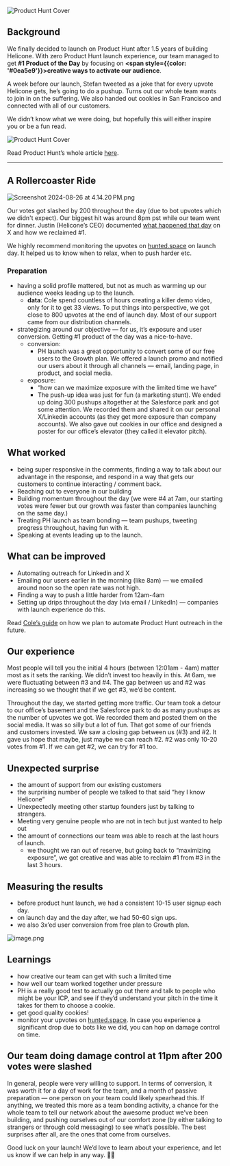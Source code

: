 ![Product Hunt Cover](/static/blog/product-hunt-experience/PH-cover.webp)

## Background

We finally decided to launch on Product Hunt after 1.5 years of building Helicone. With zero Product Hunt launch experience, our team managed to get **#1 Product of the Day** by focusing on **<span style={{color: '#0ea5e9'}}>creative ways to activate our audience</span>**. 

A week before our launch, Stefan tweeted as a joke that for every upvote Helicone gets, he’s going to do a pushup. Turns out our whole team wants to join in on the suffering. We also handed out cookies in San Francisco and connected with all of our customers. 

We didn’t know what we were doing, but hopefully this will either inspire you or be a fun read.

![Product Hunt Cover](/static/blog/product-hunt-experience/PH-news.webp)

Read Product Hunt’s whole article <a href="https://www.producthunt.com/newsletters/archive/32730-marketing-genius" target="_blank">here</a>. 

---


## A Rollercoaster Ride

![Screenshot 2024-08-26 at 4.14.20 PM.png](https://prod-files-secure.s3.us-west-2.amazonaws.com/a52c5bf5-6c47-4523-8078-f7499ee1ba0b/c6e151e5-e73d-4f37-9f60-63fca9fb6f46/Screenshot_2024-08-26_at_4.14.20_PM.png)

Our votes got slashed by 200 throughout the day (due to bot upvotes which we didn't expect). Our biggest hit was around 8pm pst while our team went for dinner. Justin (Helicone’s CEO) documented [what happened that day](https://x.com/justinstorre/status/1826875803528839243) on X and how we reclaimed #1. 

We highly recommend monitoring the upvotes on [hunted.space](http://hunted.space) on launch day. It helped us to know when to relax, when to push harder etc.



### Preparation

- having a solid profile mattered, but not as much as warming up our audience weeks leading up to the launch.
    - **data**: Cole spend countless of hours creating a killer demo video, only for it to get 33 views. To put things into perspective, we got close to 800 upvotes at the end of launch day. Most of our support came from our distribution channels.
- strategizing around our objective — for us, it’s exposure and user conversion. Getting #1 product of the day was a nice-to-have.
    - conversion:
        - PH launch was a great opportunity to convert some of our free users to the Growth plan. We offered a launch promo and notified our users about it through all channels — email, landing page, in product, and social media.
    - exposure:
        - “how can we maximize exposure with the limited time we have”
        - The push-up idea was just for fun (a marketing stunt). We ended up doing 300 pushups altogether at the Salesforce park and got some attention. We recorded them and shared it on our personal X/Linkedin accounts (as they get more exposure than company accounts). We also gave out cookies in our office and designed a poster for our office’s elevator (they called it elevator pitch).




## What worked

- being super responsive in the comments, finding a way to talk about our advantage in the response, and respond in a way that gets our customers to continue interacting / comment back.
- Reaching out to everyone in our building
- Building momentum throughout the day (we were #4 at 7am, our starting votes were fewer but our growth was faster than companies launching on the same day.)
- Treating PH launch as team bonding — team pushups, tweeting progress throughout, having fun with it.
- Speaking at events leading up to the launch.

## What can be improved

- Automating outreach for Linkedin and X
- Emailing our users earlier in the morning (like 8am) — we emailed around noon so the open rate was not high.
- Finding a way to push a little harder from 12am-4am
- Setting up drips throughout the day (via email / LinkedIn) — companies with launch experience do this.

Read [Cole’s guide](https://www.helicone.ai/blog/product-hunt-automate) on how we plan to automate Product Hunt outreach in the future.



## Our experience

Most people will tell you the initial 4 hours (between 12:01am - 4am) matter most as it sets the ranking. We didn’t invest too heavily in this. At 6am, we were fluctuating between #3 and #4. The gap between us and #2 was increasing so we thought that if we get #3, we’d be content. 

Throughout the day, we started getting more traffic. Our team took a detour to our office’s basement and the Salesforce park to do as many pushups as the number of upvotes we got. We recorded them and posted them on the social media. It was so silly but a lot of fun. That got some of our friends and customers invested. We saw a closing gap between us (#3) and #2. It gave us hope that maybe, just maybe we can reach #2. #2 was only 10-20 votes from #1. If we can get #2, we can try for #1 too. 

## Unexpected surprise

- the amount of support from our existing customers
- the surprising number of people we talked to that said “hey I know Helicone”
- Unexpectedly meeting other startup founders just by talking to strangers.
- Meeting very genuine people who are not in tech but just wanted to help out
- the amount of connections our team was able to reach at the last hours of launch.
    - we thought we ran out of reserve, but going back to “maximizing exposure”, we got creative and was able to reclaim #1 from #3 in the last 3 hours.



## Measuring the results

- before product hunt launch, we had a consistent 10-15 user signup each day.
- on launch day and the day after, we had 50-60 sign ups.
- we also 3x’ed user conversion from free plan to Growth plan.

![image.png](https://prod-files-secure.s3.us-west-2.amazonaws.com/a52c5bf5-6c47-4523-8078-f7499ee1ba0b/c83ac9c6-f93f-46a8-9e23-673e3ba9050a/image.png)

## Learnings

- how creative our team can get with such a limited time
- how well our team worked together under pressure
- PH is a really good test to actually go out there and talk to people who might be your ICP, and see if they’d understand your pitch in the time it takes for them to choose a cookie.
- get good quality cookies!
- monitor your upvotes on [hunted.space](http://hunted.space). In case you experience a significant drop due to bots like we did, you can hop on damage control on time.

## Our team doing damage control at 11pm after 200 votes were slashed



In general, people were very willing to support. In terms of conversion, it was worth it for a day of work for the team, and a month of passive preparation — one person on your team could likely spearhead this. If anything, we treated this more as a team bonding activity, a chance for the whole team to tell our network about the awesome product we’ve been building, and pushing ourselves out of our comfort zone (by either talking to strangers or through cold messaging) to see what’s possible. The best surprises after all, are the ones that come from ourselves. 

Good luck on your launch! We’d love to learn about your experience, and let us know if we can help in any way. 🧊🤗